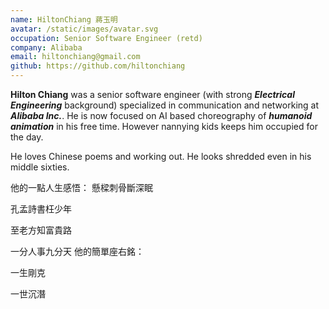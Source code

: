 ```yaml
---
name: HiltonChiang 蔣玉明
avatar: /static/images/avatar.svg
occupation: Senior Software Engineer (retd)
company: Alibaba
email: hiltonchiang@gmail.com
github: https://github.com/hiltonchiang
---
```



**Hilton Chiang** was a senior software engineer (with strong ***Electrical Engineering*** background) specialized in communication and networking at ***Alibaba Inc.***. He is now focused on AI based choreography of ***humanoid animation*** in his free time. However nannying kids keeps him occupied for the day.

He loves Chinese poems and working out. He looks shredded even in his middle sixties. 

他的一點人生感悟：
<WVert>
懸樑刺骨斷深眠

孔孟詩書枉少年 

至老方知富貴路

一分人事九分天
</WVert>
他的簡單座右銘：

<WVert>
一生剛克

一世沉潛
</WVert>
